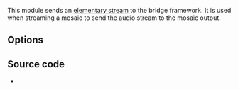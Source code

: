 {{Mosaic framework}}
{{Module|name=bridge-out|type=Stream output|first_version=0.8.2|description=Send an [[elementary stream]] to the bridge framework|sc=bridge-out}}

This module sends an [[elementary stream]] to the bridge framework. It is used when streaming a mosaic to send the audio stream to the mosaic output.

== Options ==
{{Option
|name=sout-bridge-out-id
|value=integer
|default=0
|description=Integer identifier for this elementary stream. This will be used to "find" this stream later.
}}
{{Option
|name=sout-bridge-out-in-name
|value=string
|default="default"
|description=Name of the destination bridge-in. If you do not need more than one bridge-in at a time, you can discard this option.
}}

== Source code ==
* {{VLCSourceFile|modules/stream_out/bridge.c}}

{{Documentation footer}}